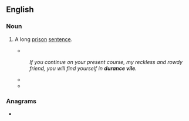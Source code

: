 ==English==

===Noun===
{{en-noun|-}}

# {{lb|en|archaic|idiom}} A long [[prison]] [[sentence]].
#* {{quote-text|en|year=1794|author={{w|Robert Burns}}|title=Epistle from Esopus to Maria|passage=In '''durance vile''' here must I wake and weep}}
#: ''If you continue on your present course, my reckless and rowdy friend, you will find yourself in '''durance vile'''.''
#* {{quote-book|1=en|year=1887|author=Harriet W. Daly|title=Digging, Squatting, and Pioneering Life in the Northern Territory of South Australia|page=74|passage=Two of the tribe were captured and put in irons, Binmook and Tommy, whose photographs, taken when in '''durance vile''', I have by me still.}}
#* {{quote-journal|1=en|date=19 Feb 1994|journal= The Canberra Times|page=15|column=3|text=That is, Messrs Brown and Hinton would have been in '''durance vile''' before the issue could be litigated: the High Court does not give advisory decisions.}}

===Anagrams===
* {{anagrams|en|a=acdeeilnruv|delivraunce}}